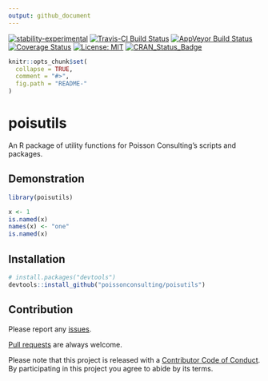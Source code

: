 ```yaml
---
output: github_document
---
```


<!-- README.md is generated from README.Rmd. Please edit that file -->

[![stability-experimental](https://img.shields.io/badge/stability-experimental-orange.svg)](https://github.com/joethorley/stability-badges#experimental)
[![Travis-CI Build Status](https://travis-ci.org/poissonconsulting/poisutils.svg?branch=master)](https://travis-ci.org/poissonconsulting/poisutils)
[![AppVeyor Build Status](https://ci.appveyor.com/api/projects/status/github/poissonconsulting/poisutils?branch=master&svg=true)](https://ci.appveyor.com/project/poissonconsulting/poisutils)
[![Coverage Status](https://img.shields.io/codecov/c/github/poissonconsulting/poisutils/master.svg)](https://codecov.io/github/poissonconsulting/poisutils?branch=master)
[![License: MIT](https://img.shields.io/badge/License-MIT-blue.svg)](https://opensource.org/licenses/MIT)
[![CRAN_Status_Badge](http://www.r-pkg.org/badges/version/poisutils)](https://cran.r-project.org/package=poisutils)

```r
knitr::opts_chunk$set(
  collapse = TRUE,
  comment = "#>",
  fig.path = "README-"
)
```

# poisutils

An R package of utility functions for Poisson Consulting's scripts and packages.

## Demonstration

```r
library(poisutils)

x <- 1
is.named(x)
names(x) <- "one"
is.named(x)
```

## Installation

```r
# install.packages("devtools")
devtools::install_github("poissonconsulting/poisutils")
```

## Contribution

Please report any [issues](https://github.com/poissonconsulting/poisutils/issues).

[Pull requests](https://github.com/poissonconsulting/poisutils/pulls) are always welcome.

Please note that this project is released with a [Contributor Code of Conduct](https://github.com/poissonconsulting/poisutils/blob/master/CONDUCT.md). 
By participating in this project you agree to abide by its terms.
